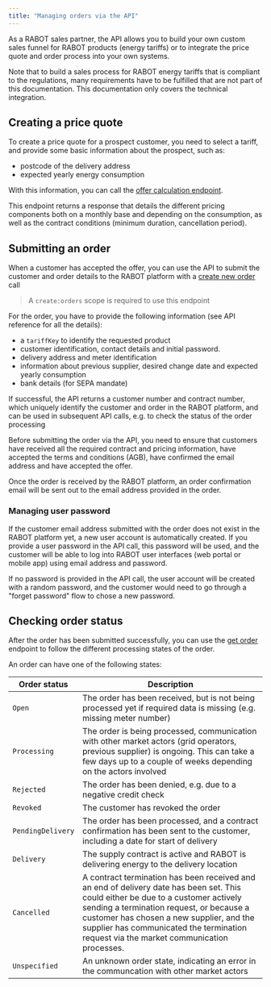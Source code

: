 ```yaml
---
title: "Managing orders via the API"
---
```


As a RABOT sales partner, the API allows you to build your own custom sales funnel for RABOT products (energy tariffs) or to integrate the price quote and order process into your own systems.

Note that to build a sales process for RABOT energy tariffs that is compliant to the regulations, many requirements have to be fulfilled that are not part of this documentation. This documentation only covers the technical integration.

## Creating a price quote

To create a price quote for a prospect customer, you need to select a tariff, and provide some basic information about the prospect, such as:

- postcode of the delivery address
- expected yearly energy consumption

With this information, you can call the [offer calculation endpoint](api-reference/tariffs/calculate_price).

This endpoint returns a response that details the different pricing components both on a monthly base and depending on the consumption, as well as the contract conditions (minimum duration, cancellation period).

## Submitting an order

When a customer has accepted the offer, you can use the API to submit the customer and order details to the RABOT platform with a [create new order](api-reference/orders/create_order) call

> A `create:orders` scope is required to use this endpoint

For the order, you have to provide the following information (see API reference for all the details):

- a `tariffKey` to identify the requested product
- customer identification, contact details and initial password.
- delivery address and meter identification
- information about previous supplier, desired change date and expected yearly consumption
- bank details (for SEPA mandate)

If successful, the API returns a customer number and contract number, which uniquely identify the customer and order in the RABOT platform, and can be used in subsequent API calls, e.g. to check the status of the order processing

Before submitting the order via the API, you need to ensure that customers have received all the required contract and pricing information, have accepted the terms and conditions (AGB), have confirmed the email address and have accepted the offer.

Once the order is received by the RABOT platform, an order confirmation email will be sent out to the email address provided in the order.

### Managing user password

If the customer email address submitted with the order does not exist in the RABOT platform yet, a new user account is automatically created. If you provide a user password in the API call, this password will be used, and the customer will be able to log into RABOT user interfaces (web portal or mobile app) using email address and password.

If no password is provided in the API call, the user account will be created with a random password, and the customer would need to go through a "forget password" flow to chose a new password.

## Checking order status

After the order has been submitted successfully, you can use the [get order](api-reference/orders/get_orders) endpoint to follow the different processing states of the order.

An order can have one of the following states:

| Order status      | Description                                                                                                                                                                                                                                                                                                          |
| ----------------- | -------------------------------------------------------------------------------------------------------------------------------------------------------------------------------------------------------------------------------------------------------------------------------------------------------------------- |
| `Open`            | The order has been received, but is not being processed yet if required data is missing (e.g. missing meter number)                                                                                                                                                                                                  |
| `Processing`      | The order is being processed, communication with other market actors (grid operators, previous supplier) is ongoing. This can take a few days up to a couple of weeks depending on the actors involved                                                                                                               |
| `Rejected`        | The order has been denied, e.g. due to a negative credit check                                                                                                                                                                                                                                                       |
| `Revoked`         | The customer has revoked the order                                                                                                                                                                                                                                                                                   |
| `PendingDelivery` | The order has been processed, and a contract confirmation has been sent to the customer, including a date for start of delivery                                                                                                                                                                                      |
| `Delivery`        | The supply contract is active and RABOT is delivering energy to the delivery location                                                                                                                                                                                                                                |
| `Cancelled`       | A contract termination has been received and an end of delivery date has been set. This could either be due to a customer actively sending a termination request, or because a customer has chosen a new supplier, and the supplier has communicated the termination request via the market communication processes. |
| `Unspecified`     | An unknown order state, indicating an error in the communcation with other market actors                                                                                                                                                                                                                             |